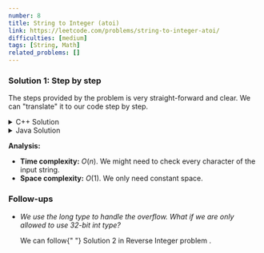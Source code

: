 ```yaml
---
number: 8
title: String to Integer (atoi)
link: https://leetcode.com/problems/string-to-integer-atoi/
difficulties: [medium]
tags: [String, Math]
related_problems: []
---
```



<h3 id="solution_1">Solution 1: Step by step</h3>

The steps provided by the problem is very straight-forward and clear. We can "translate" it to our code step by step.

<details class="code-details">
    <summary>C++ Solution</summary>

```cpp
class Solution {
public:
    int myAtoi(string s) {
        int i = 0, len = s.length();
        int sign = 1;
        long result = 0;

        // 1. Read in and ignore any leading whitespace.
        while (i < len && s[i] == ' ') {
            i++;
        }

        // 2. Check if the next character (if not already
        // at the end of the string) is '-' or '+'
        if (i < len && (s[i] == '-' || s[i] == '+')) {
            sign = s[i] == '-' ? -1 : 1;
            i++;
        }

        // 3. Read in next the characters until the next
        // non-digit character or the end of the input is reached.
        while (i < len && isdigit(s[i])) {

            // 4. Convert these digits into an integer
            int digit = s[i] - '0';
            result = result * 10 + digit;

            // 5. If the integer is out of the 32-bit signed
            // integer range [-2^31, 2^31 - 1], then clamp
            // the integer so that it remains in the range.
            if (result * sign > INT_MAX) {
                return INT_MAX;
            }
            if (result * sign < INT_MIN) {
                return INT_MIN;
            }
            i++;
        }

        // 6. Return the integer as the final result.
        return result * sign;
    }
};
```

</details>

<details class="code-details">
    <summary>Java Solution</summary>

```java
class Solution {
    public int myAtoi(String s) {
        int i = 0, len = s.length();
        long result = 0;
        int sign = 1;

        // 1. Read in and ignore any leading whitespace.
        while (i < len && s.charAt(i) == ' ') {
            i++;
        }

        // 2. Check if the next character (if not already
        // at the end of the string) is '-' or '+'
        if (i < len && (s.charAt(i) == '-' || s.charAt(i) == '+')) {
            sign = s.charAt(i) == '-' ? -1 : 1;
            i++;
        }

        // 3. Read in next the characters until the next
        // non-digit character or the end of the input is reached.
        while (i < len && Character.isDigit(s.charAt(i))) {

            // 4. Convert these digits into an integer
            int digit = s.charAt(i) - '0';
            result = result * 10 + digit;

            // 5. If the integer is out of the 32-bit signed
            // integer range [-2^31, 2^31 - 1], then clamp
            // the integer so that it remains in the range.
            if (result * sign > Integer.MAX_VALUE) {
                return Integer.MAX_VALUE;
            }
            else if (result * sign < Integer.MIN_VALUE) {
                return Integer.MIN_VALUE;
            }
            i++;
        }

        // 6. Return the integer as the final result.
        return (int)result * sign;
    }
}
```

</details>

**Analysis:**

- **Time complexity:** $O(n)$. We might need to check every character of the input string.
- **Space complexity:** $O(1)$. We only need constant space.

<div id="follow-up">
  <h3>Follow-ups</h3>
  <ul className="follow-up-list">
    <li>
      <i>
        We use the long type to handle the overflow. What if we are only allowed
        to use 32-bit int type?
      </i>
      <p>
        We can follow{" "}
        <Link to="/en/solution/reverse-integer#solution_2">
          Solution 2 in Reverse Integer problem
        </Link>
        .
      </p>
    </li>
  </ul>
</div>
